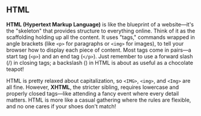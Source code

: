 ## HTML

**HTML (Hypertext Markup Language)** is like the blueprint of a website—it's the "skeleton" that provides structure to everything online. Think of it as the scaffolding holding up all the content. It uses "tags," commands wrapped in angle brackets (like `<p>` for paragraphs or `<img>` for images), to tell your browser how to display each piece of content. Most tags come in pairs—a start tag (`<p>`) and an end tag (`</p>`). Just remember to use a forward slash (/) in closing tags; a backslash (\) in HTML is about as useful as a chocolate teapot!

HTML is pretty relaxed about capitalization, so `<IMG>`, `<img>`, and `<Img>` are all fine. However, **XHTML**, the stricter sibling, requires lowercase and properly closed tags—like attending a fancy event where every detail matters. HTML is more like a casual gathering where the rules are flexible, and no one cares if your shoes don't match!
